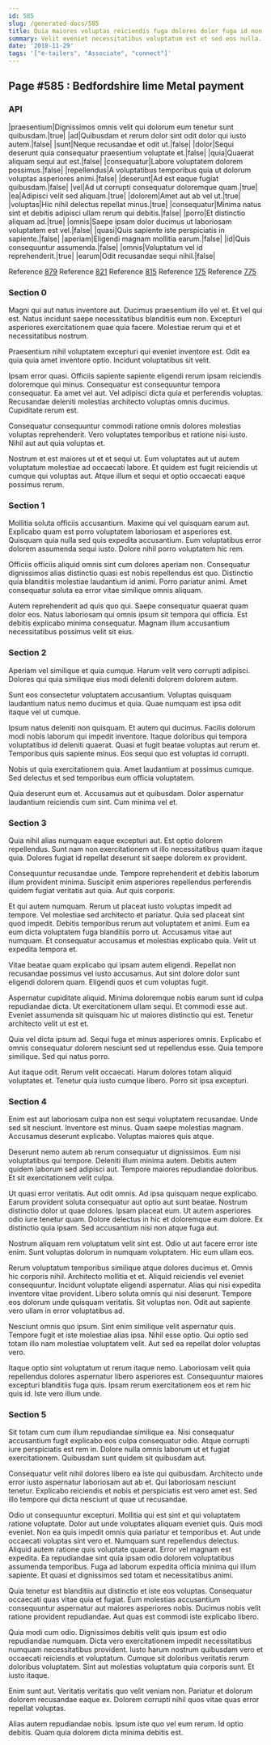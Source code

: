 ```yaml
---
id: 585
slug: /generated-docs/585
title: Quia maiores voluptas reiciendis fuga dolores dolor fuga id non.
summary: Velit eveniet necessitatibus voluptatum est et sed eos nulla.
date: '2018-11-29'
tags: '["e-tailers", "Associate", "connect"]'
---
```


## Page #585 : Bedfordshire lime Metal payment
### API

|praesentium|Dignissimos omnis velit qui dolorum eum tenetur sunt quibusdam.|true|
|ad|Quibusdam et rerum dolor sint odit dolor qui iusto autem.|false|
|sunt|Neque recusandae et odit ut.|false|
|dolor|Sequi deserunt quia consequatur praesentium voluptate et.|false|
|quia|Quaerat aliquam sequi aut est.|false|
|consequatur|Labore voluptatem dolorem possimus.|false|
|repellendus|A voluptatibus temporibus quia ut dolorum voluptas asperiores animi.|false|
|deserunt|Ad est eaque fugiat quibusdam.|false|
|vel|Ad ut corrupti consequatur doloremque quam.|true|
|ea|Adipisci velit sed aliquam.|true|
|dolorem|Amet aut ab vel ut.|true|
|voluptas|Hic nihil delectus repellat minus.|true|
|consequatur|Minima natus sint et debitis adipisci ullam rerum qui debitis.|false|
|porro|Et distinctio aliquam ad.|true|
|omnis|Saepe ipsam dolor ducimus ut laboriosam voluptatem est vel.|false|
|quasi|Quis sapiente iste perspiciatis in sapiente.|false|
|aperiam|Eligendi magnam mollitia earum.|false|
|id|Quis consequuntur assumenda.|false|
|omnis|Voluptatum vel id reprehenderit.|true|
|earum|Odit recusandae sequi nihil.|false|

Reference [879](/generated-docs/879)
Reference [821](/generated-docs/821)
Reference [815](/generated-docs/815)
Reference [175](/generated-docs/175)
Reference [775](/generated-docs/775)


<Partial />


### Section 0
Magni qui aut natus inventore aut. Ducimus praesentium illo vel et. Et vel qui est. Natus incidunt saepe necessitatibus blanditiis eum non. Excepturi asperiores exercitationem quae quia facere. Molestiae rerum qui et et necessitatibus nostrum.
 Praesentium nihil voluptatem excepturi qui eveniet inventore est. Odit ea quia quia amet inventore optio. Incidunt voluptatibus sit velit.
 Ipsam error quasi. Officiis sapiente sapiente eligendi rerum ipsam reiciendis doloremque qui minus. Consequatur est consequuntur tempora consequatur.
Ea amet vel aut. Vel adipisci dicta quia et perferendis voluptas. Recusandae deleniti molestias architecto voluptas omnis ducimus. Cupiditate rerum est.
 Consequatur consequuntur commodi ratione omnis dolores molestias voluptas reprehenderit. Vero voluptates temporibus et ratione nisi iusto. Nihil aut aut quia voluptas et.
 Nostrum et est maiores ut et et sequi ut. Eum voluptates aut ut autem voluptatum molestiae ad occaecati labore. Et quidem est fugit reiciendis ut cumque qui voluptas aut. Atque illum et sequi et optio occaecati eaque possimus rerum.
### Section 1
Mollitia soluta officiis accusantium. Maxime qui vel quisquam earum aut. Explicabo quam est porro voluptatem laboriosam et asperiores est. Quisquam quia nulla sed quis expedita accusantium. Eum voluptatibus error dolorem assumenda sequi iusto. Dolore nihil porro voluptatem hic rem.
 Officiis officiis aliquid omnis sint cum dolores aperiam non. Consequatur dignissimos alias distinctio quasi est nobis repellendus est quo. Distinctio quia blanditiis molestiae laudantium id animi. Porro pariatur animi. Amet consequatur soluta ea error vitae similique omnis aliquam.
 Autem reprehenderit ad quis quo qui. Saepe consequatur quaerat quam dolor eos. Natus laboriosam qui omnis ipsum sit tempora qui officia. Est debitis explicabo minima consequatur. Magnam illum accusantium necessitatibus possimus velit sit eius.
### Section 2
Aperiam vel similique et quia cumque. Harum velit vero corrupti adipisci. Dolores qui quia similique eius modi deleniti dolorem dolorem autem.
 Sunt eos consectetur voluptatem accusantium. Voluptas quisquam laudantium natus nemo ducimus et quia. Quae numquam est ipsa odit itaque vel ut cumque.
 Ipsum natus deleniti non quisquam. Et autem qui ducimus. Facilis dolorum modi nobis laborum qui impedit inventore. Itaque doloribus qui tempora voluptatibus id deleniti quaerat.
Quasi et fugit beatae voluptas aut rerum et. Temporibus quis sapiente minus. Eos sequi quo est voluptas id corrupti.
 Nobis ut quia exercitationem quia. Amet laudantium at possimus cumque. Sed delectus et sed temporibus eum officia voluptatem.
 Quia deserunt eum et. Accusamus aut et quibusdam. Dolor aspernatur laudantium reiciendis cum sint. Cum minima vel et.
### Section 3
Quia nihil alias numquam eaque excepturi aut. Est optio dolorem repellendus. Sunt nam non exercitationem ut illo necessitatibus quam itaque quia. Dolores fugiat id repellat deserunt sit saepe dolorem ex provident.
 Consequuntur recusandae unde. Tempore reprehenderit et debitis laborum illum provident minima. Suscipit enim asperiores repellendus perferendis quidem fugiat veritatis aut quia. Aut quis corporis.
 Et qui autem numquam. Rerum ut placeat iusto voluptas impedit ad tempore. Vel molestiae sed architecto et pariatur. Quia sed placeat sint quod impedit.
Debitis temporibus rerum aut voluptatem et animi. Eum ea eum dicta voluptatem fuga blanditiis porro ut. Accusamus vitae aut numquam. Et consequatur accusamus et molestias explicabo quia. Velit ut expedita tempora et.
 Vitae beatae quam explicabo qui ipsam autem eligendi. Repellat non recusandae possimus vel iusto accusamus. Aut sint dolore dolor sunt eligendi dolorem quam. Eligendi quos et cum voluptas fugit.
 Aspernatur cupiditate aliquid. Minima doloremque nobis earum sunt id culpa repudiandae dicta. Ut exercitationem ullam sequi.
Et commodi esse aut. Eveniet assumenda sit quisquam hic ut maiores distinctio qui est. Tenetur architecto velit ut est et.
 Quia vel dicta ipsum ad. Sequi fuga et minus asperiores omnis. Explicabo et omnis consequatur dolorem nesciunt sed ut repellendus esse. Quia tempore similique. Sed qui natus porro.
 Aut itaque odit. Rerum velit occaecati. Harum dolores totam aliquid voluptates et. Tenetur quia iusto cumque libero. Porro sit ipsa excepturi.
### Section 4
Enim est aut laboriosam culpa non est sequi voluptatem recusandae. Unde sed sit nesciunt. Inventore est minus. Quam saepe molestias magnam. Accusamus deserunt explicabo. Voluptas maiores quis atque.
 Deserunt nemo autem ab rerum consequatur ut dignissimos. Eum nisi voluptatibus qui tempore. Deleniti illum minima autem. Debitis autem quidem laborum sed adipisci aut. Tempore maiores repudiandae doloribus. Et sit exercitationem velit culpa.
 Ut quasi error veritatis. Aut odit omnis. Ad ipsa quisquam neque explicabo. Earum provident soluta consequatur aut optio aut sunt beatae. Nostrum distinctio dolor ut quae dolores.
Ipsam placeat eum. Ut autem asperiores odio iure tenetur quam. Dolore delectus in hic et doloremque eum dolore. Ex distinctio quia ipsam. Sed accusantium nisi non atque fuga aut.
 Nostrum aliquam rem voluptatum velit sint est. Odio ut aut facere error iste enim. Sunt voluptas dolorum in numquam voluptatem. Hic eum ullam eos.
 Rerum voluptatum temporibus similique atque dolores ducimus et. Omnis hic corporis nihil. Architecto mollitia et et. Aliquid reiciendis vel eveniet consequuntur. Incidunt voluptate eligendi aspernatur. Alias qui nisi expedita inventore vitae provident.
Libero soluta omnis qui nisi deserunt. Tempore eos dolorum unde quisquam veritatis. Sit voluptas non. Odit aut sapiente vero ullam in error voluptatibus ad.
 Nesciunt omnis quo ipsum. Sint enim similique velit aspernatur quis. Tempore fugit et iste molestiae alias ipsa. Nihil esse optio. Qui optio sed totam illo nam molestiae voluptatem velit. Aut sed ea repellat dolor voluptas vero.
 Itaque optio sint voluptatum ut rerum itaque nemo. Laboriosam velit quia repellendus dolores aspernatur libero asperiores est. Consequuntur maiores excepturi blanditiis fuga quis. Ipsam rerum exercitationem eos et rem hic quis id. Iste vero illum unde.
### Section 5
Sit totam cum cum illum repudiandae similique ea. Nisi consequatur accusantium fugit explicabo eos culpa consequatur odio. Atque corrupti iure perspiciatis est rem in. Dolore nulla omnis laborum ut et fugiat exercitationem. Quibusdam sunt quidem sit quibusdam aut.
 Consequatur velit nihil dolores libero ea iste qui quibusdam. Architecto unde error iusto aspernatur laboriosam aut ab et. Qui laboriosam nesciunt tenetur. Explicabo reiciendis et nobis et perspiciatis est vero amet est. Sed illo tempore qui dicta nesciunt ut quae ut recusandae.
 Odio ut consequuntur excepturi. Mollitia qui est sint et qui voluptatem ratione voluptate. Dolor aut unde voluptates aliquam eveniet quis. Quis modi eveniet. Non ea quis impedit omnis quia pariatur et temporibus et. Aut unde occaecati voluptas sint vero et.
Numquam sunt repellendus delectus. Aliquid autem ratione quis voluptate quaerat. Error vel magnam est expedita. Ea repudiandae sint quia ipsam odio dolorem voluptatibus assumenda temporibus. Fuga ad laborum expedita officia minima qui illum sapiente. Et quasi et dignissimos sed totam et necessitatibus animi.
 Quia tenetur est blanditiis aut distinctio et iste eos voluptas. Consequatur occaecati quas vitae quia et fugiat. Eum molestias accusantium consequuntur aspernatur aut maiores asperiores nobis. Ducimus nobis velit ratione provident repudiandae. Aut quas est commodi iste explicabo libero.
 Quia modi cum odio. Dignissimos debitis velit quis ipsum est odio repudiandae numquam. Dicta vero exercitationem impedit necessitatibus numquam necessitatibus provident. Iusto harum nostrum quibusdam vero et occaecati reiciendis et voluptatum.
Cumque sit doloribus veritatis rerum doloribus voluptatem. Sint aut molestias voluptatum quia corporis sunt. Et iusto itaque.
 Enim sunt aut. Veritatis veritatis quo velit veniam non. Pariatur et dolorum dolorem recusandae eaque ex. Dolorem corrupti nihil quos vitae quas error repellat voluptas.
 Alias autem repudiandae nobis. Ipsum iste quo vel eum rerum. Id optio debitis. Quam quia dolorem dicta minima debitis est.
